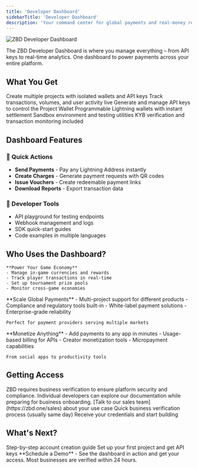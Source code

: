 ```yaml
---
title: 'Developer Dashboard'
sidebarTitle: 'Developer Dashboard'
description: 'Your command center for global payments and real-money rewards'
---
```


<Frame caption="ZBD Developer Dashboard">
  <img src="/img/v2/devdash/devdash1.png" alt="ZBD Developer Dashboard" />
</Frame>

The ZBD Developer Dashboard is where you manage everything – from API keys to real-time analytics. One dashboard to power payments across your entire platform.

## What You Get

<CardGroup cols={2}>
  <Card title="Project Management" icon="folder">
    Create multiple projects with isolated wallets and API keys
  </Card>
  <Card title="Real-time Analytics" icon="chart-line">
    Track transactions, volumes, and user activity live
  </Card>
  <Card title="API Key Control" icon="key">
    Generate and manage API keys to control the Project Wallet
  </Card>
  <Card title="Wallet Management" icon="wallet">
    Programmable Lightning wallets with instant settlement
  </Card>
  <Card title="Testing Tools" icon="flask">
    Sandbox environment and testing utilities
  </Card>
  <Card title="Compliance Built-in" icon="shield-check">
    KYB verification and transaction monitoring included
  </Card>
</CardGroup>

## Dashboard Features

### 🚀 Quick Actions
- **Send Payments** - Pay any Lightning Address instantly
- **Create Charges** - Generate payment requests with QR codes
- **Issue Vouchers** - Create redeemable payment links
- **Download Reports** - Export transaction data

### 🔧 Developer Tools
- API playground for testing endpoints
- Webhook management and logs
- SDK quick-start guides
- Code examples in multiple languages

## Who Uses the Dashboard?

<Tabs>
  <Tab title="Game Studios">

    **Power Your Game Economy**
    - Manage in-game currencies and rewards
    - Track player transactions in real-time
    - Set up tournament prize pools
    - Monitor cross-game economies
    
  </Tab>
  <Tab title="Fintech Companies">
    **Scale Global Payments**
    - Multi-project support for different products
    - Compliance and regulatory tools built-in
    - White-label payment solutions
    - Enterprise-grade reliability
    
    Perfect for payment providers serving multiple markets
  </Tab>
  <Tab title="App Developers">
    **Monetize Anything**
    - Add payments to any app in minutes
    - Usage-based billing for APIs
    - Creator monetization tools
    - Micropayment capabilities
    
    From social apps to productivity tools
  </Tab>
</Tabs>

## Getting Access

<Warning>
  ZBD requires business verification to ensure platform security and compliance. Individual developers can explore our documentation while preparing for business onboarding.
</Warning>

<Steps>
  <Step title="Schedule a Call">
    [Talk to our sales team](https://zbd.one/sales) about your use case
  </Step>
  <Step title="Complete KYB">
    Quick business verification process (usually same day)
  </Step>
  <Step title="Get Dashboard Access">
    Receive your credentials and start building
  </Step>
</Steps>

## What's Next?

<CardGroup cols={2}>
  <Card title="Create Your Account" icon="user-plus" href="/get-started/create-account">
    Step-by-step account creation guide
  </Card>
  <Card title="First Project" icon="rocket" href="/get-started/create-project">
    Set up your first project and get API keys
  </Card>
</CardGroup>

<Card title="Ready to Get Started?" icon="calendar" href="https://zbd.one/sales">
  **Schedule a Demo** - See the dashboard in action and get your access. Most businesses are verified within 24 hours.
</Card>